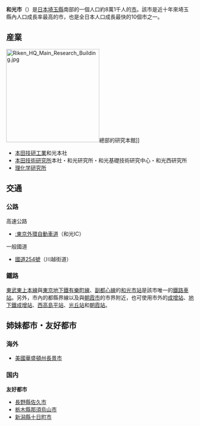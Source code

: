 {{日本都市|
自治體名=和光市|
圖像=[[File:Wakoshi_Station_South_20121010.JPG|240px]]|
圖像說明=[[和光市站|和光市站]]|
市章=[[File:Emblem_of_Wako,_Saitama.svg|100px]]|
日文原名=和光市|
平假名=わこうし|
羅馬字拼音=Wakō-shi|
都道府縣=埼玉縣|
支廳=|
編號=11229-1|
面積=11.04|
邊界未定=|
人口=78,221|
統計時間=2007年8月1日 |
自治體=[[埼玉縣|埼玉縣]]：[[朝霞市|朝霞市]]、[[戶田市|戶田市]]<br>[[東京都|東京都]]：[[板橋區_(日本)|板橋區]]、[[練馬區|練馬區]]|
樹=[[銀杏|銀杏]]|
花=[[杜鵑|杜鵑]]|
鳥=|
其他象徵物=|
其他象徵=|
郵遞區號=351-0192|
所在地=和光市廣澤1番5號|
電話號碼=48-464-1111|
外部連結=http://www.city.wako.saitama.jp/ |
經度=|
緯度=|
地圖=|
註記= |
}}
'''和光市'''（{{jpn|j=和光市|hg=わこうし|rm=Wakō shi|f=y}}）是[[日本|日本]][[埼玉縣|埼玉縣]]南部的一個人口約8萬1千人的[[市|市]]。該市是近十年來埼玉縣內人口成長率最高的市，也是全日本人口成長最快的10個市之一。

== 産業 ==
[[File:Riken_HQ_Main_Research_Building.jpg|250px]]總部的研究本館]]
* [[本田技研工業|本田技研工業]]和光本社
* [[本田技術研究所|本田技術研究所]]本社・和光研究所・和光基礎技術研究中心・和光西研究所
* [[理化学研究所|理化学研究所]]

==交通==
===公路===
; 高速公路
* [[:東京外環自動車道|:東京外環自動車道]]（和光IC）

; 一般國道

* [[:zh国道254号|國道254號]]（川越街道）

===鐵路===
[[東上本線|東武東上本線]]與[[東京地下鐵|東京地下鐵]][[有樂町線|有樂町線]]、[[副都心線|副都心線]]的[[和光市站|和光市站]]是該市唯一的[[鐵路車站|鐵路車站]]。另外，市內的都縣界線以及與[[朝霞市|朝霞市]]的市界附近，也可使用市外的[[成增站|成增站]]、[[地下鐵成增站|地下鐵成增站]]、[[西高島平站|西高島平站]]、[[光丘站|光丘站]]和[[朝霞站|朝霞站]]。

== 姉妹都市・友好都市 ==
=== 海外 ===
* {{Flagicon|USA}} [[美國|美國]][[華盛頓州|華盛頓州]][[長景市_(華盛頓州)|長景市]]

=== 国内 ===
'''友好都市'''
* [[長野縣|長野縣]][[佐久市|佐久市]] 
* [[栃木縣|栃木縣]][[那須烏山市|那須烏山市]]
* [[新潟縣|新潟縣]][[十日町市|十日町市]]

{{埼玉縣}}

{{Authority control}}
{{日本地理小作品}}